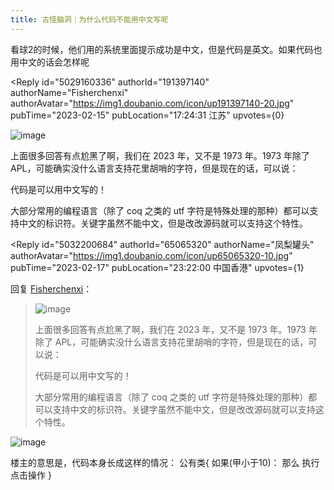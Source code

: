 ```yaml
---
title: 古怪脑洞｜为什么代码不能用中文写呢
---
```



<Forum groupName="古怪问题研究中心" groupUrl="https://www.douban.com/group/philosophasters/" archivedAt="2025-05-16T14:46:56.243Z">
  <Post
    id="282853193"
    title="古怪脑洞｜为什么代码不能用中文写呢"
    url="https://www.douban.com/group/topic/282853193/?_spm_id=MTQ3MzIxOTc5"
    pubTime="2023-02-17"
    highlightUserId="191397140"
  >
看球2的时候，他们用的系统里面提示成功是中文，但是代码是英文。如果代码也用中文的话会怎样呢

<Reply
  id="5029160336"
  authorId="191397140"
  authorName="Fisherchenxi"
  authorAvatar="https://img1.doubanio.com/icon/up191397140-20.jpg"
  pubTime="2023-02-15"
  pubLocation="17:24:31 江苏"
  upvotes={0}
>
![image](https://img3.doubanio.com/view/richtext/large/public/p496611247.jpg)

上面很多回答有点尬黑了啊，我们在 2023 年，又不是 1973 年。1973 年除了
APL，可能确实没什么语言支持花里胡哨的字符，但是现在的话，可以说：

代码是可以用中文写的！

大部分常用的编程语言（除了 coq 之类的 utf
字符是特殊处理的那种）都可以支持中文的标识符。关键字虽然不能中文，但是改改源码就可以支持这个特性。
</Reply>

<Reply
  id="5032200684"
  authorId="65065320"
  authorName="凤梨罐头"
  authorAvatar="https://img1.doubanio.com/icon/up65065320-10.jpg"
  pubTime="2023-02-17"
  pubLocation="23:22:00 中国香港"
  upvotes={1}
>
回复 [Fisherchenxi](https://www.douban.com/people/191397140/)：
 > ![image](https://img3.doubanio.com/view/richtext/large/public/p496611247.jpg)
> 
> 上面很多回答有点尬黑了啊，我们在 2023 年，又不是 1973 年。1973 年除了
> APL，可能确实没什么语言支持花里胡哨的字符，但是现在的话，可以说：
> 
> 代码是可以用中文写的！
> 
> 大部分常用的编程语言（除了 coq 之类的 utf
> 字符是特殊处理的那种）都可以支持中文的标识符。关键字虽然不能中文，但是改改源码就可以支持这个特性。

![image](https://img3.doubanio.com/view/richtext/s/public/p496611247.jpg)

楼主的意思是，代码本身长成这样的情况： 公有类\{ 如果(甲小于10)： 那么
执行 点击操作 \}
</Reply>
  </Post>
</Forum>
